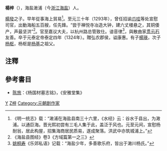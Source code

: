{{other uses}}
'''楊梓'''（{{bd|13世纪|？|1324年||catIdx=Yang,杨}}），海盐澉浦（今[[浙江省|浙江]][[海盐县|海盐]]）人。

[[楊發|楊發]]之子。早年從事海上貿易<ref>《明一统志》载：“澉浦在海盐县南三十六里，《水经》云：谷水于县出，为澉浦。以通巨海。晋光熙初尝有三毛人集于此，盖泛于风也。元至元间，宣慰杨耐翁，居此构屋，招集海商居民质易，遂成聚落。洪武中亦筑城浦上。”</ref>。至元三十年（1293年），曾任招谕[[爪哇|爪哇]]等处宣慰司官，出動海船五百艘，任先鋒。“尝于禅悦寺冶造大钟，建六丈楼悬之，其铜倭产，声最坚洪”<ref>《海盐县图经》卷3《方域篇第一之三》</ref>。官至嘉议大夫，以杭州路总管致仕。谙音律<ref>[[姚桐寿|姚桐寿]]《乐郊私语》记载：“海盐少年，多善歌乐府，皆出于澉川杨氏。”</ref>，與散曲家[[贯云石|贯云石]]友善。卒于元泰定帝泰定四年（1324年）。贈弘农郡侯，谥康惠。有子[[楊瑛|楊瑛]]，次子[[杨枢_(明朝)|杨枢]]，杨枢是[[杨基|杨基]]之祖父。

==注釋==
<references/>

==參考書目==
* [[陈旅|陈旅]]：《杨国材墓志铭》，《安雅堂集》

[[Category:海盐人|Y]]
[[Category:杨姓|Z梓]]
[[Category:元朝剧作家|Category:元朝剧作家]]